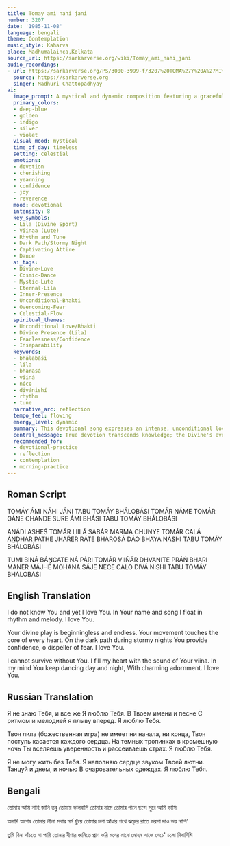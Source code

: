 ```yaml
---
title: Tomay ami nahi jani
number: 3207
date: '1985-11-08'
language: bengali
theme: Contemplation
music_style: Kaharva
place: Madhumalainca,Kolkata
source_url: https://sarkarverse.org/wiki/Tomay_ami_nahi_jani
audio_recordings:
- url: https://sarkarverse.org/PS/3000-3999-f/3207%20TOMA%27Y%20A%27MI%20NA%27HI%20JA%27NI.mp3
  source: https://sarkarverse.org
  singer: Madhuri Chattopadhyay
ai:
  image_prompt: A mystical and dynamic composition featuring a graceful, androgynous celestial figure, cloaked in flowing golden and deep-blue attire, dancing within an abstract cosmic space, symbolizing the eternal Lila. The figure plays a luminous silver lute (viinaa), with the musical notes visualized as rhythmic, swirling waves of light that cut through an indigo and violet background, representing the 'dark path and stormy night.' The figure's movement suggests eternal motion and radiant confidence, anchoring the viewer in serene devotion.
  primary_colors:
  - deep-blue
  - golden
  - indigo
  - silver
  - violet
  visual_mood: mystical
  time_of_day: timeless
  setting: celestial
  emotions:
  - devotion
  - cherishing
  - yearning
  - confidence
  - joy
  - reverence
  mood: devotional
  intensity: 8
  key_symbols:
  - Lila (Divine Sport)
  - Viinaa (Lute)
  - Rhythm and Tune
  - Dark Path/Stormy Night
  - Captivating Attire
  - Dance
  ai_tags:
  - Divine-Love
  - Cosmic-Dance
  - Mystic-Lute
  - Eternal-Lila
  - Inner-Presence
  - Unconditional-Bhakti
  - Overcoming-Fear
  - Celestial-Flow
  spiritual_themes:
  - Unconditional Love/Bhakti
  - Divine Presence (Lila)
  - Fearlessness/Confidence
  - Inseparability
  keywords:
  - bhálabáśi
  - lila
  - bharasá
  - viiná
  - néce
  - divánishí
  - rhythm
  - tune
  narrative_arc: reflection
  tempo_feel: flowing
  energy_level: dynamic
  summary: This devotional song expresses an intense, unconditional love for the Divine, despite a lack of intellectual understanding. The speaker finds complete sustenance, joy, and courage in the Divine's eternal play (Lila), which is experienced as music and dance that dispels fear even on the darkest paths. The lyrics affirm the devotee's total dependency on this captivating inner presence.
  central_message: True devotion transcends knowledge; the Divine's ever-present rhythm and enchanting Lila are the essential, fear-dispelling forces that sustain and fill life.
  recommended_for:
  - devotional-practice
  - reflection
  - contemplation
  - morning-practice
---
```


## Roman Script

TOMÁY ÁMI NÁHI JÁNI
TABU TOMÁY BHÁLOBÁSI
TOMÁR NÁME TOMÁR GÁNE
CHANDE SURE ÁMI BHÁSI
TABU TOMÁY BHÁLOBÁSI

ANÁDI ASHEŚ TOMÁR LIILÁ
SABÁR MARMA CHUNYE TOMÁR CALÁ
ÁṊDHÁR PATHE JHAŔER RÁTE
BHAROSÁ DÁO BHAYA NÁSHI
TABU TOMÁY BHÁLOBÁSI

TUMI BINÁ BÁṊCATE NÁ PÁRI
TOMÁR VIIŃÁR DHVANITE PRÁŃ BHARI
MANER MÁJHE MOHANA SÁJE
NECE CALO DIVÁ NISHI
TABU TOMÁY BHÁLOBÁSI

## English Translation

I do not know You and yet
I love You.
In Your name and song
I float in rhythm and melody.
I love You.

Your divine play is beginningless and endless.
Your movement touches the core of every heart.
On the dark path during stormy nights
You provide confidence, o dispeller of fear.
I love You.

I cannot survive without You.
I fill my heart with the sound of Your viina.
In my mind You keep dancing day and night,
With charming adornment.
I love You.

## Russian Translation

Я не знаю Тебя, и все же
Я люблю Тебя.
В Твоем имени и песне
С ритмом и мелодией я плыву вперед.
Я люблю Тебя.

Твоя лила (божественная игра)
не имеет ни начала, ни конца,
Твоя поступь касается каждого сердца.
На темных тропинках в кромешную ночь
Ты вселяешь уверенность и рассеиваешь страх.
Я люблю Тебя.

Я не могу жить без Тебя.
Я наполняю сердце звуком Твоей лютни.
Танцуй и днем, и ночью
В очаровательных одеждах.
Я люблю Тебя.

## Bengali

তোমায় আমি নাহি জানি
তবু তোমায় ভালবাসি
তোমার নামে তোমার গানে
ছন্দে সুরে আমি ভাসি

অনাদি অশেষ তোমার লীলা
সবার মর্ম ছুঁয়ে তোমার চলা
আঁধার পথে ঝড়ের রাতে
ভরসা দাও ভয় নাশি'

তুমি বিনা বাঁচতে না পারি
তোমার বীণার ধ্বনিতে প্রাণ ভরি
মনের মাঝে মোহন সাজে
নেচে' চলো দিবানিশি
